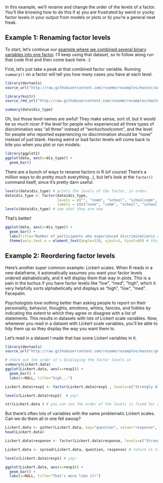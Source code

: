 In this example, we'll rename and change the order of the levels of a factor.
You'll like knowing how to do this if a) you are frustrated by weird or yucky factor levels in your output from models or plots or b) you're a general neat freak.

## Example 1: Renaming factor levels 

To start, let's continue our [example where we combined several binary variables into one factor](https://github.com/rosemm/rexamples/blob/master/make_new_combined_factor.Rmd).
I'll keep using that dataset, so to follow along run that code first and then come back here. :)

First, let's just take a peak at that combined factor variable. 
Running `summary()` on a factor will tell you how many cases you have at each level.

```r
library(devtools)
source_url("http://raw.githubusercontent.com/rosemm/rexamples/master/admin_functions.R") # i have some special functions stored here, including source_rmd_url(), which we need now

library(knitr)
source_rmd_url("http://raw.githubusercontent.com/rosemm/rexamples/master/make_new_combined_factor.Rmd") # this runs the code from the .rmd file listed, regenerating the data

summary(data$dis_type)
```

Oh, but those level names are awful!
They make sense, sort of, but it would be so much nicer if the level for people who experienced all three types of disrcimination was "all three" instead of "workschoolcomm", and the level for people who reported experiencing no discrimination should be "none" instead of just blank.
Having weird or bad factor levels will come back to bite you when you plot or run models:

```r
library(ggplot2)
ggplot(data, aes(x=dis_type)) +
  geom_bar() 
```

There are a bunch of ways to rename factors in R (of course! There's a million ways to do pretty much everything...), but let's look at the `factor()` command itself, since it's pretty darn useful.

```r
levels(data$dis_type) # prints the levels of the factor, in order.
data$dis_type <- factor(data$dis_type, 
                        levels = c("", "comm", "school", "schoolcomm", "work", "workcomm", "workschool", "workschoolcomm"),
                        labels = c(c("none", "comm", "school", "school and comm", "work", "work and comm", "work and school", "all three")))
levels(data$dis_type) # see what they are now
```

That's better! 

```r
ggplot(data, aes(x=dis_type)) +
  geom_bar() +
  labs(title="Number of participants who experienced discrimination\n at work, school, and in the community", x=NULL) + # remove the x-axis name, and give it a nice informative title
  theme(axis.text.x = element_text(angle=330, vjust=1, hjust=0)) # this tilts my lovely new axis labels, so we can read them all
```

## Example 2: Reordering factor levels 
Here's another super common example: Lickert scales. 
When R reads in a new dataframe, it automatically assumes you want your factor levels ordered alphabetically, and it will display them that way in plots.
This is a pain in the tuchus if you have factor levels like "low", "med", "high", which it very helpfully sorts alphabetically and displays as "high", "low", "med". Facepalm.

Psychologists love nothing better than asking people to report on their personality, behavior, thoughts, emotions, whims, fancies, and foibles by indicating the extent to which they agree or disagree with a list of statements. 
This results in datasets with lots of Lickert scale variables. 
Now, whenever you read in a dataset with Lickert scale variables, you'll be able to tidy them up so they display the way you want them to. 

Let's read in a dataset I made that has some Lickert variables in it.
 
```r
library(devtools)
source_url("http://raw.githubusercontent.com/rosemm/rexamples/master/generating_data.R") # this runs the script, which makes some data for us

# check out the order it's displaying the factor levels in
summary(Lickert.data)
ggplot(Lickert.data, aes(x=resp1)) +
  geom_bar() + 
  labs(x=NULL, title="Sigh...")
```



```r
Lickert.data$resp1 <- factor(Lickert.data$resp1 , levels=c("Strongly disagree", "Disagree", "Neither", "Agree", "Strongly Agree"))

levels(Lickert.data$resp1)  # yay! 

str(Lickert.data ) # you can see the order of the levels is fixed for resp1
```

But there's often lots of variables with the same problematic Lickert scales.
Can we do them all in one fell swoop?

```r
Lickert.data <- gather(Lickert.data, key="question", value="response", resp1:resp5) # transform to long format, gathering resp1 through resp5
head(Lickert.data)

Lickert.data$response <- factor(Lickert.data$response, levels=c("Strongly disagree", "Disagree", "Neither", "Agree", "Strongly Agree"))

Lickert.data <- spread(Lickert.data, question, response) # return it to wide format by spreading the question variable out as column names

levels(Lickert.data$resp1) # yay!

ggplot(Lickert.data, aes(x=resp1)) +
  geom_bar() + 
  labs(x=NULL, title="That's more like it!")
```
